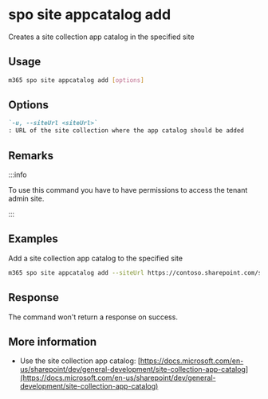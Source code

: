 
# spo site appcatalog add

Creates a site collection app catalog in the specified site

## Usage

```sh
m365 spo site appcatalog add [options]
```

## Options

```md definition-list
`-u, --siteUrl <siteUrl>`
: URL of the site collection where the app catalog should be added
```

<Global />

## Remarks

:::info

To use this command you have to have permissions to access the tenant admin site.

:::

## Examples

Add a site collection app catalog to the specified site

```sh
m365 spo site appcatalog add --siteUrl https://contoso.sharepoint.com/sites/site
```

## Response

The command won't return a response on success.

## More information

- Use the site collection app catalog: [https://docs.microsoft.com/en-us/sharepoint/dev/general-development/site-collection-app-catalog](https://docs.microsoft.com/en-us/sharepoint/dev/general-development/site-collection-app-catalog)
